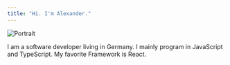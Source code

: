 ```yaml
---
title: "Hi. I'm Alexander."
---
```


<Image
  src="/static/img/portrait.jpg"
  height={220}
  width={220}
  priority={true}
  alt="Portrait"
/>

I am a software developer living in Germany. I mainly program in JavaScript and
TypeScript. My favorite Framework is React.
